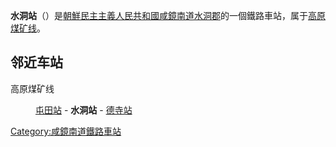 {{unreferenced|time=2015-01-28T02:53:31+00:00}}
{{朝鮮半島車站資訊
|公司色 = blue
|文字色 = 
|站名 = 水洞站
|圖片 = 
|pxl = 
|圖片說明 =
|前一站 = [[屯田站_(咸镜南道)|屯田]]
|前一站距離 = 7.8
|後一站距離 = 3.9
|後一站 = [[德寺站|德寺]]
|所屬路線 = [[高原煤矿线|高原煤矿线]]
|距離 = 7.8
|起點站 = [[屯田站_(咸镜南道)|屯田]]
|諺文 = 수동역
|朝鮮漢字 = 水洞驛
|文觀部式 = Sudong-yeok
|馬-賴式 = Sudong-yŏk
|副站名 = 
|車站編號 = 
|停站路線數 = 
|所屬公司 = [[朝鮮民主主義人民共和國鐵道省|朝鮮民主主義人民共和國鐵道省]]
|所在地 =[[咸镜南道|咸镜南道]][[水洞郡|水洞郡]]
|車站構造 = 地面车站
|月台配置 = 
|啟用年月日 =
|廢站年月日 = 
|上下車人次 = 
|統計年度 = 
|轉車 = 
|備註 = 
|全寬備註 = 
}}

'''水洞站'''（{{lang-ko|수동역}}）是[[朝鮮民主主義人民共和國|朝鮮民主主義人民共和國]][[咸鏡南道|咸鏡南道]][[水洞郡|水洞郡]]的一個鐵路車站，属于[[高原煤矿线|高原煤矿线]]。

==邻近车站==
高原煤矿线
:[[屯田站_(咸镜南道)|屯田站]] - '''水洞站''' - [[德寺站|德寺站]]

{{朝鲜铁路小作品}}

{{高原煤矿线}}

[[Category:咸鏡南道鐵路車站|Category:咸鏡南道鐵路車站]]